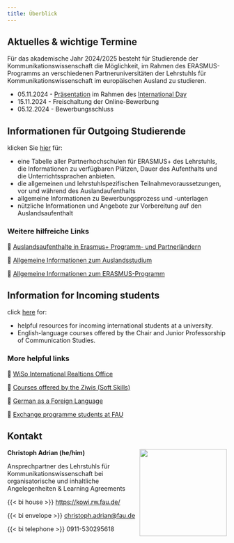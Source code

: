 ```yaml
---
title: Überblick
---
```


## Aktuelles & wichtige Termine

<!-- FIXED Nennung des Termins für die Infoveranstaltung im Department (normalerweise vor Bewerbungstermin). Ggf. Link zu International Day der Fakultät. Optional Hinweis auf RIA Infoveranstaltungen: https://www.fau.de/education/international/wege-ins-ausland/erste-schritte-zum-auslandsaufenthalt/informationsveranstaltungen/   (wird in Kürze aktualisiert) -->

Für das akademische Jahr 2024/2025 besteht für Studierende der Kommunikationswissenschaft die Möglichkeit, im Rahmen des ERASMUS-Programms an verschiedenen Partneruniversitäten der Lehrstuhls für Kommunikationswissenschaft im europäischen Ausland zu studieren.

-   05.11.2024 - [Präsentation](slides/international_day.html) im Rahmen des [International Day](https://www.wiso-international-day.fau.de/)
-   15.11.2024 - Freischaltung der Online-Bewerbung
-   05.12.2024 - Bewerbungsschluss

## Informationen für Outgoing Studierende

klicken Sie [hier](outgoing.html) für:

-   eine Tabelle aller Partnerhochschulen für ERASMUS+ des Lehrstuhls, die Informationen zu verfügbaren Plätzen, Dauer des Aufenthalts und die Unterrichtssprachen anbieten.
-   die allgemeinen und lehrstuhlspezifischen Teilnahmevoraussetzungen, vor und während des Auslandaufenthalts
-   allgemeine Informationen zu Bewerbungsprozess und -unterlagen
-   nützliche Informationen und Angebote zur Vorbereitung auf den Auslandsaufenthalt

### Weitere hilfreiche Links

🔗 [Auslandsaufenthalte in Erasmus+ Programm- und Partnerländern](https://www.fau.de/education/international/wege-ins-ausland/studieren-im-ausland/erasmus-studium/)

🔗 [Allgemeine Informationen zum Auslandsstudium](https://ib.wiso.fau.de/outgo/) 

🔗 [Allgemeine Informationen zum ERASMUS-Programm](https://www.fau.de/international/internationalisierung/erasmus/)

## Information for Incoming students

click [here](incoming.html) for:

-   helpful resources for incoming international students at a university.
-   English-language courses offered by the Chair and Junior Professorship of Communication Studies.

### More helpful links
🔗 [WiSo International Realtions Office](https://ib.wiso.fau.de/income/)

🔗 [Courses offered by the Ziwis (Soft Skills)](https://www.ziwis.fau.eu/home/courses/key-qualifications/)

🔗 [German as a Foreign Language](https://sz.fau.eu/department-german/)

🔗 [Exchange programme students at FAU](https://www.fau.eu/education/international/from-abroad/semester-abroad-at-fau/)


## Kontakt

![](https://github.com/faucommsci/dbd_2023/blob/main/img/team/ca-circle.png?raw=true){style="float:right;padding: 0 0 0 0px;" fig-alt="Headshot of Christoph Adrian" width="200"}

**Christoph Adrian (he/him)**

Ansprechpartner des Lehrstuhls für Kommunikationswissenschaft bei organisatorische und inhaltliche Angelegenheiten & Learning Agreements

{{< bi house >}} <https://kowi.rw.fau.de/>

{{< bi envelope >}} [christoph.adrian\@fau.de](mailto:christoph.adrian@fau.de)

{{< bi telephone >}} 0911-530295618

